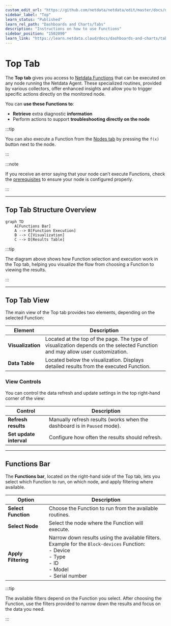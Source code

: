 ```yaml
---
custom_edit_url: "https://github.com/netdata/netdata/edit/master/docs/dashboards-and-charts/top-tab.md"
sidebar_label: "Top"
learn_status: "Published"
learn_rel_path: "Dashboards and Charts/Tabs"
description: "Instructions on how to use Functions"
sidebar_position: "1502090"
learn_link: "https://learn.netdata.cloud/docs/dashboards-and-charts/tabs/top"
---
```


# Top Tab

The **Top tab** gives you access to [Netdata Functions](/docs/top-monitoring-netdata-functions) that can be executed on any node running the Netdata Agent. These specialized routines, provided by various collectors, offer enhanced insights and allow you to trigger specific actions directly on the monitored node.

You can **use these Functions to**:

- **Retrieve** extra diagnostic **information**
- Perform actions to support **troubleshooting directly on the node**

:::tip

You can also execute a Function from the [Nodes tab](/docs/dashboards-and-charts/tabs/nodes) by pressing the `f(x)` button next to the node.

:::

:::note

If you receive an error saying that your node can’t execute Functions, check the [prerequisites](/docs/top-monitoring-netdata-functions) to ensure your node is configured properly.

:::

---

## Top Tab Structure Overview

```mermaid
graph TD
    A[Functions Bar]
    A --> B[Function Execution]
    B --> C[Visualization]
    C --> D[Results Table]
```

:::tip

The diagram above shows how Function selection and execution work in the Top tab, helping you visualize the flow from choosing a Function to viewing the results.

:::

---

## Top Tab View

The main view of the Top tab provides two elements, depending on the selected Function:

| Element           | Description                                                                                                                  |
|-------------------|------------------------------------------------------------------------------------------------------------------------------|
| **Visualization** | Located at the top of the page. The type of visualization depends on the selected Function and may allow user customization. |
| **Data Table**    | Located below the visualization. Displays detailed results from the executed Function.                                       |

### View Controls

You can control the data refresh and update settings in the top right-hand corner of the view:

| Control                 | Description                                                              |
|-------------------------|--------------------------------------------------------------------------|
| **Refresh results**     | Manually refresh results (works when the dashboard is in `Paused` mode). |
| **Set update interval** | Configure how often the results should refresh.                          |

---

## Functions Bar

The **Functions bar**, located on the right-hand side of the Top tab, lets you select which Function to run, on which node, and apply filtering where available.

| Option              | Description                                                                                                                                                                  |
|---------------------|------------------------------------------------------------------------------------------------------------------------------------------------------------------------------|
| **Select Function** | Choose the Function to run from the available routines.                                                                                                                      |
| **Select Node**     | Select the node where the Function will execute.                                                                                                                             |
| **Apply Filtering** | Narrow down results using the available filters.  <br/> Example for the `Block-devices` Function: <br/> - Device <br/> - Type <br/> - ID <br/> - Model <br/> - Serial number |

:::tip

The available filters depend on the Function you select. After choosing the Function, use the filters provided to narrow down the results and focus on the data you need.

:::
